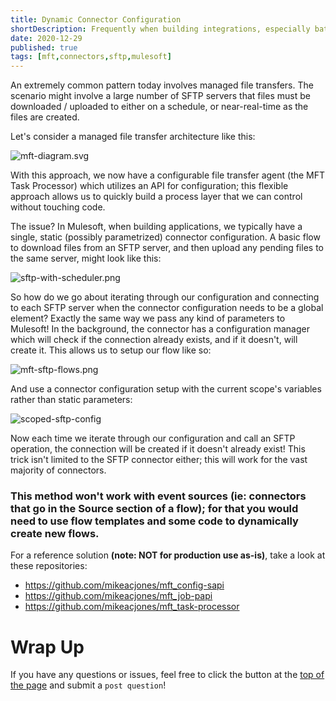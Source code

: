 ```yaml
---
title: Dynamic Connector Configuration
shortDescription: Frequently when building integrations, especially batch jobs, we don't necessarily know the configuration for all of the systems we will be connecting to ahead of time; the configurations are typically (and should be) externalized. While it doesn't feel intuitive, we can create a global configuration and use scoped variables to dynamically create new connector configurations at runtime.
date: 2020-12-29
published: true
tags: [mft,connectors,sftp,mulesoft]
---
```

An extremely common pattern today involves managed file transfers. The scenario might involve a large number of SFTP servers that files must be downloaded / uploaded to either on a schedule, or near-real-time as the files are created.

Let's consider a managed file transfer architecture like this:

![mft-diagram.svg](mft-diagram.svg)

With this approach, we now have a configurable file transfer agent (the MFT Task Processor) which utilizes an API for configuration; this flexible approach allows us to quickly build a process layer that we can control without touching code.

The issue? In Mulesoft, when building applications, we typically have a single, static (possibly parametrized) connector configuration. A basic flow to download files from an SFTP server, and then upload any pending files to the same server, might look like this:

![sftp-with-scheduler.png](sftp-with-scheduler.png)

So how do we go about iterating through our configuration and connecting to each SFTP server when the connector configuration needs to be a global element? Exactly the same way we pass any kind of parameters to Mulesoft! In the background, the connector has a configuration manager which will check if the connection already exists, and if it doesn't, will create it. This allows us to setup our flow like so:

![mft-sftp-flows.png](mft-sftp-flows.png)

And use a connector configuration setup with the current scope's variables rather than static parameters:

![scoped-sftp-config](scoped-sftp-config.png)

Now each time we iterate through our configuration and call an SFTP operation, the connection will be created if it doesn't already exist! This trick isn't limited to the SFTP connector either; this will work for the vast majority of connectors. 

### This method won't work with event sources (ie: connectors that go in the Source section of a flow); for that you would need to use flow templates and some code to dynamically create new flows.

For a reference solution __(note: NOT for production use as-is)__, take a look at these repositories:
* https://github.com/mikeacjones/mft_config-sapi
* https://github.com/mikeacjones/mft_job-papi
* https://github.com/mikeacjones/mft_task-processor

# Wrap Up

If you have any questions or issues, feel free to click the button at the [top of the page](#) and submit a `post question`!
